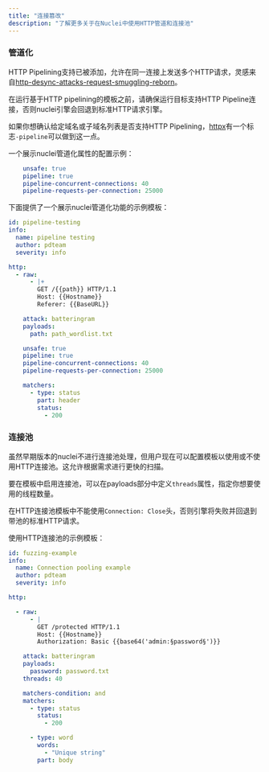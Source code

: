 ```yaml
---
title: "连接篡改"
description: "了解更多关于在Nuclei中使用HTTP管道和连接池"
---
```


### 管道化

HTTP Pipelining支持已被添加，允许在同一连接上发送多个HTTP请求，灵感来自[http-desync-attacks-request-smuggling-reborn](https://portswigger.net/research/http-desync-attacks-request-smuggling-reborn)。

在运行基于HTTP pipelining的模板之前，请确保运行目标支持HTTP Pipeline连接，否则nuclei引擎会回退到标准HTTP请求引擎。

如果你想确认给定域名或子域名列表是否支持HTTP Pipelining，[httpx](https://github.com/projectdiscovery/)有一个标志`-pipeline`可以做到这一点。

一个展示nuclei管道化属性的配置示例：

```yaml
    unsafe: true
    pipeline: true
    pipeline-concurrent-connections: 40
    pipeline-requests-per-connection: 25000
```

下面提供了一个展示nuclei管道化功能的示例模板：

```yaml
id: pipeline-testing
info:
  name: pipeline testing
  author: pdteam
  severity: info

http:
  - raw:
      - |+
        GET /{{path}} HTTP/1.1
        Host: {{Hostname}}
        Referer: {{BaseURL}}

    attack: batteringram
    payloads:
      path: path_wordlist.txt

    unsafe: true
    pipeline: true
    pipeline-concurrent-connections: 40
    pipeline-requests-per-connection: 25000

    matchers:
      - type: status
        part: header
        status:
          - 200
```

### 连接池

虽然早期版本的nuclei不进行连接池处理，但用户现在可以配置模板以使用或不使用HTTP连接池。这允许根据需求进行更快的扫描。

要在模板中启用连接池，可以在payloads部分中定义`threads`属性，指定你想要使用的线程数量。

在HTTP连接池模板中不能使用`Connection: Close`头，否则引擎将失败并回退到带池的标准HTTP请求。

使用HTTP连接池的示例模板：

```yaml
id: fuzzing-example
info:
  name: Connection pooling example
  author: pdteam
  severity: info

http:

  - raw:
      - |
        GET /protected HTTP/1.1
        Host: {{Hostname}}
        Authorization: Basic {{base64('admin:§password§')}}

    attack: batteringram
    payloads:
      password: password.txt
    threads: 40

    matchers-condition: and
    matchers:
      - type: status
        status:
          - 200

      - type: word
        words:
          - "Unique string"
        part: body
```